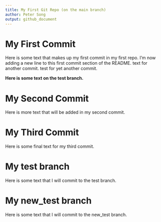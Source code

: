 ```yaml
---
title: My First Git Repo (on the main branch)
author: Peter Song
output: github_document
---
```


# My First Commit
Here is some text that makes up my first commit in my first repo.
I'm now adding a new line to this first commit section of the README.
text for another commit.
test for yet another commit.

__Here is some text on the test branch.__

# My Second Commit
Here is more text that will be added in my second commit.

# My Third Commit
Here is some final text for my third commit.

# My test branch 
Here is some text that I will commit to the test branch.

# My new_test branch
Here is some text that I will commit to the new_test branch.